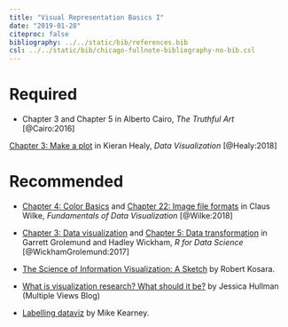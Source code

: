 ```yaml
---
title: "Visual Representation Basics I"
date: "2019-01-28"
citeproc: false
bibliography: ../../static/bib/references.bib
csl: ../../static/bib/chicago-fullnote-bibliography-no-bib.csl
---
```


# Required

- <i class="fas fa-book"></i> Chapter 3 and Chapter 5 in Alberto Cairo, *The Truthful Art* [@Cairo:2016]

<i class="fas fa-book"></i> [Chapter 3: Make a plot](http://socviz.co/makeplot.html) in Kieran Healy, *Data Visualization* [@Healy:2018]

# Recommended

- <i class="fas fa-book"></i> [Chapter 4: Color Basics](https://serialmentor.com/dataviz/color-basics.html) and [Chapter 22: Image file formats](https://serialmentor.com/dataviz/image-file-formats.html) in Claus Wilke, *Fundamentals of Data Visualization* [@Wilke:2018]

- <i class="fas fa-book"></i> [Chapter 3: Data visualization](https://r4ds.had.co.nz/data-visualisation.html)  and [Chapter 5: Data transformation](https://r4ds.had.co.nz/transform.html) in Garrett Grolemund and Hadley Wickham, *R for Data Science* [@WickhamGrolemund:2017]

- <i class="fas fa-external-link-square-alt"></i> [The Science of Information Visualization: A Sketch ](https://eagereyes.org/criticism/sketch-of-infovis-science) by Robert Kosara.

- <i class="fas fa-external-link-square-alt"></i>[What is visualization research? What should it be?](https://medium.com/multiple-views-visualization-research-explained/what-is-visualization-research-what-should-it-be-8840a9ba658) by Jessica Hullman (Multiple Views Blog)

- <i class="fas fa-external-link-square-alt"></i> [Labelling dataviz ](https://mikewk.com/post/2018-09-20-labelling-dataviz/) by Mike Kearney.
